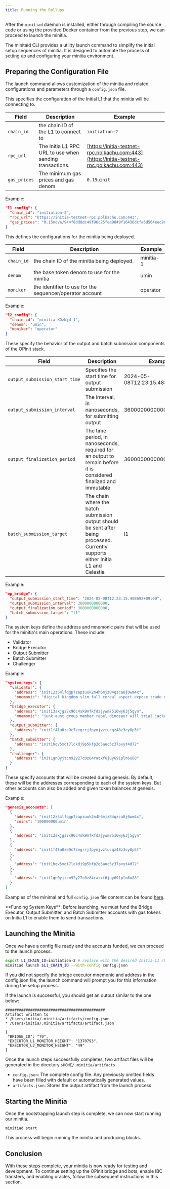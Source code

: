 ```yaml
---
title: Running the Rollups
---
```


After the `minitiad` daemon is installed, either through compiling the source code or using the provided Docker container from the previous step, we can proceed to launch the minitia.

The minitaid CLI provides a utility launch command to simplify the initial setup sequences of minitia. It is designed to automate the process of setting up and configuring your minitia environment.

## Preparing the Configuration File

The launch command allows customization of the minitia and related configurations and parameters through a `config.json` file.

<Tabs>
<Tab title="l1_config">
This specifies the configuration of the Initial L1 that the minitia will be connecting to.

| Field       | Description                                                | Example                                                        |
|-------------|------------------------------------------------------------|----------------------------------------------------------------|
| `chain_id`  | the chain ID of the L1 to connect to                       | `initiation-2`                                                 |
| `rpc_url`   | The Initia L1 RPC URL to use when sending transactions.    | [https://initia-testnet-rpc.polkachu.com:443](https://initia-testnet-rpc.polkachu.com:443) |
| `gas_prices`| The minimum gas prices and gas denom                       | `0.15uinit`                                                    |

Example:

```json
"l1_config": {
  "chain_id": "initiation-2",
  "rpc_url": "https://initia-testnet-rpc.polkachu.com:443",
  "gas_prices": "0.15move/944f8dd8dc49f96c25fea9849f16436dcfa6d564eec802f3ef7f8bfbe5c16dbd"
}
```
</Tab>
<Tab title="l2_config">
This defines the configurations for the minitia being deployed.

| Field      | Description                                      | Example     |
|------------|--------------------------------------------------|-------------|
| `chain_id` | the chain ID of the minitia being deployed.      | minitia-1   |
| `denom`    | the base token denom to use for the minitia      | umin        |
| `moniker`  | the identifier to use for the sequencer/operator account | operator |

Example:

```json
"l2_config": {
  "chain_id": "minitia-XDzNjd-1",
  "denom": "umin",
  "moniker": "operator"
}
```
</Tab>
<Tab title="op_bridge">

These specify the behavior of the output and batch submission components of the OPinit stack.

| Field                          | Description                                                                          | Example                                       |
|--------------------------------|--------------------------------------------------------------------------------------|-----------------------------------------------|
| `output_submission_start_time` | Specifies the start time for output submission                                       | 2024-05-08T12:23:15.488692+09:00              |
| `output_submission_interval`   | The interval, in nanoseconds, for submitting output                                  | 3600000000000                                 |
| `output_finalization_period`   | The time period, in nanoseconds, required for an output to remain before it is considered finalized and immutable | 3600000000000                                 |
| `batch_submission_target`      | The chain where the batch submission output should be sent after being processed. Currently supports either Initia L1 and Celestia | l1                                          |

Example:

```json
"op_bridge": {
  "output_submission_start_time": "2024-05-08T12:23:15.488692+09:00",
  "output_submission_interval": 3600000000000,
  "output_finalization_period": 3600000000000,
  "batch_submission_target": "l1"
}
```
</Tab>
<Tab title="system_keys">
The system keys define the address and mnemonic pairs that will be used for the minitia's main operations. These include:

- Validator
- Bridge Executor
- Output Submitter
- Batch Submitter
- Challenger

Example:

```json
"system_keys": {
  "validator": {
    "address": "init12z54lfqgp7zapzuuk2m4h6mjz84qzca8j0wm4x",
    "mnemonic": "digital kingdom slim fall cereal aspect expose trade once antique"
  },
  "bridge_executor": {
    "address": "init13skjgs2x96c4sk9mfkfdzjywm7516wy63j5gyn",
    "mnemonic": "junk aunt group member rebel dinosaur will trial jacket core club"
  },
  "output_submitter": {
    "address": "init1f4lu0ze9c7zegrrjfpymjvztucqz48z3cy8p5f"
  },
  "batch_submitter": {
    "address": "init1hqv5xqt7lckdj9p5kfp2q5auc5z37pvyt4d72"
  },
  "challenger": {
    "address": "init1gn0yjtcm92y27c0z84ratxf6juy691pln6u88"
  }
}
```

</Tab>
<Tab title="genesis_accounts">
These specify accounts that will be created during genesis. By default, these will be the addresses corresponding to each of the system keys. But other accounts can also be added and given token balances at genesis.

Example:

```json
"genesis_accounts": [
  {
    "address": "init12z54lfqgp7zapzuuk2m4h6mjz84qzca8j0wm4x",
    "coins": "100000000umin"
  },
  {
    "address": "init13skjgs2x96c4sk9mfkfdzjywm7516wy63j5gyn"
  },
  {
    "address": "init1f4lu0ze9c7zegrrjfpymjvztucqz48z3cy8p5f"
  },
  {
    "address": "init1hqv5xqt7lckdj9p5kfp2q5auc5z37pvyt4d72"
  },
  {
    "address": "init1gn0yjtcm92y27c0z84ratxf6juy691pln6u88"
  }
]
```
</Tab>
</Tabs>

Examples of the minimal and full `config.json` file content can be found [here](https://github.com/initia-labs/examples).

<Warning>
**Funding System Keys**: Before launching, we must fund the Bridge Executor, Output Submitter, and Batch Submitter accounts with gas tokens on Initia L1 to enable them to send transactions.
</Warning>

## Launching the Minitia

Once we have a config file ready and the accounts funded, we can proceed to the launch process.

```bash
export L1_CHAIN_ID=initiation-2 # replace with the desired Initia L1 chain ID
minitiad launch $L1_CHAIN_ID --with-config config.json
```

If you did not specify the bridge executor mnemonic and address in the config.json file, the launch command will prompt you for this information during the setup process.

If the launch is successful, you should get an output similar to the one below:

```
############################################
Artifact written to
* /Users/initia/.minitia/artifacts/config.json
* /Users/initia/.minitia/artifacts/artifact.json

{
 "BRIDGE_ID": "70",
 "EXECUTOR_L1_MONITOR_HEIGHT": "1370793",
 "EXECUTOR_L2_MONITOR_HEIGHT": "49"
}
```

Once the launch steps successfully completes, two artifact files will be generated in the directory `$HOME/.minitia/artifacts`

- `config.json`: The complete config file. Any previously omitted fields have been filled with default or automatically generated values.
- `artifacts.json`: Stores the output artifact from the launch process


## Starting the Minitia

Once the bootstrapping launch step is complete, we can now start running our minitia.

```
minitiad start
```

This process will begin running the minitia and producing blocks.

## Conclusion

With these steps complete, your minitia is now ready for testing and development. To continue setting up the OPinit bridge and bots, enable IBC transfers, and enabling oracles, follow the subsequent instructions in this section.
